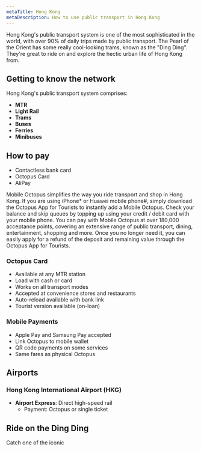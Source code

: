 ```yaml
---
metaTitle: Hong Kong
metaDescription: How to use public transport in Hong Kong
---
```

Hong Kong's public transport system is one of the most sophisticated in the world, with over 90% of daily trips made by public transport.
The Pearl of the Orient has some really cool-looking trams, known as the "Ding Ding". They're great to ride on and explore the hectic urban life of Hong Kong from. 

## Getting to know the network

Hong Kong's public transport system comprises:
- **MTR**
- **Light Rail**
- **Trams**
- **Buses**
- **Ferries**
- **Minibuses**

## How to pay
- Contactless bank card
- Octopus Card
- AliPay

Mobile Octopus simplifies the way you ride transport and shop in Hong Kong. If you are using iPhone* or Huawei mobile phone#, simply download the Octopus App for Tourists to instantly add a Mobile Octopus. Check your balance and skip queues by topping up using your credit / debit card with your mobile phone. You can pay with Mobile Octopus at over 180,000 acceptance points, covering an extensive range of public transport, dining, entertainment, shopping and more. Once you no longer need it, you can easily apply for a refund of the deposit and remaining value through the Octopus App for Tourists.


### Octopus Card
- Available at any MTR station
- Load with cash or card
- Works on all transport modes
- Accepted at convenience stores and restaurants
- Auto-reload available with bank link
- Tourist version available (on-loan)

### Mobile Payments
- Apple Pay and Samsung Pay accepted
- Link Octopus to mobile wallet
- QR code payments on some services
- Same fares as physical Octopus

## Airports

### Hong Kong International Airport (HKG)
- **Airport Express**: Direct high-speed rail
  - Payment: Octopus or single ticket

## Ride on the Ding Ding
Catch one of the iconic 
